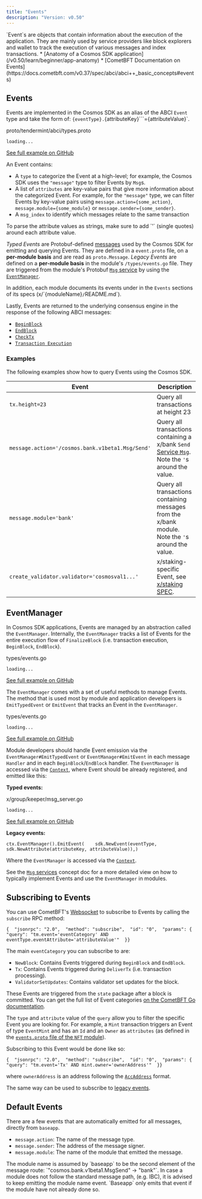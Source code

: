 ```yaml
---
title: "Events"
description: "Version: v0.50"
---
```


<Note>
  `Event`s are objects that contain information about the execution of the application. They are mainly used by service providers like block explorers and wallet to track the execution of various messages and index transactions.
</Note>

<Note>
  * [Anatomy of a Cosmos SDK application](/v0.50/learn/beginner/app-anatomy)
  * [CometBFT Documentation on Events](https://docs.cometbft.com/v0.37/spec/abci/abci++_basic_concepts#events)
</Note>

## Events[​](#events-1 "Direct link to Events")

Events are implemented in the Cosmos SDK as an alias of the ABCI `Event` type and take the form of: ``{eventType}.``{attributeKey}```={attributeValue}`.

proto/tendermint/abci/types.proto

```
loading...
```

[See full example on GitHub](https://github.com/cometbft/cometbft/blob/v0.37.0/proto/tendermint/abci/types.proto#L334-L343)

An Event contains:

* A `type` to categorize the Event at a high-level; for example, the Cosmos SDK uses the `"message"` type to filter Events by `Msg`s.
* A list of `attributes` are key-value pairs that give more information about the categorized Event. For example, for the `"message"` type, we can filter Events by key-value pairs using `message.action={some_action}`, `message.module={some_module}` or `message.sender={some_sender}`.
* A `msg_index` to identify which messages relate to the same transaction

<Check>
  To parse the attribute values as strings, make sure to add `'` (single quotes) around each attribute value.
</Check>

*Typed Events* are Protobuf-defined [messages](/v0.50/build/architecture/adr-032-typed-events) used by the Cosmos SDK for emitting and querying Events. They are defined in a `event.proto` file, on a **per-module basis** and are read as `proto.Message`. *Legacy Events* are defined on a **per-module basis** in the module's `/types/events.go` file. They are triggered from the module's Protobuf [`Msg` service](/v0.50/build/building-modules/msg-services) by using the [`EventManager`](#eventmanager).

In addition, each module documents its events under in the `Events` sections of its specs (x/\`{moduleName}`/`README.md`).

Lastly, Events are returned to the underlying consensus engine in the response of the following ABCI messages:

* [`BeginBlock`](/v0.50/learn/advanced/baseapp#beginblock)
* [`EndBlock`](/v0.50/learn/advanced/baseapp#endblock)
* [`CheckTx`](/v0.50/learn/advanced/baseapp#checktx)
* [`Transaction Execution`](/v0.50/learn/advanced/baseapp#transactionexecution)

### Examples[​](#examples "Direct link to Examples")

The following examples show how to query Events using the Cosmos SDK.

| Event                                            | Description                                                                                                                                    |
| ------------------------------------------------ | ---------------------------------------------------------------------------------------------------------------------------------------------- |
| `tx.height=23`                                   | Query all transactions at height 23                                                                                                            |
| `message.action='/cosmos.bank.v1beta1.Msg/Send'` | Query all transactions containing a x/bank `Send` [Service `Msg`](/v0.50/build/building-modules/msg-services). Note the `'`s around the value. |
| `message.module='bank'`                          | Query all transactions containing messages from the x/bank module. Note the `'`s around the value.                                             |
| `create_validator.validator='cosmosval1...'`     | x/staking-specific Event, see [x/staking SPEC](/v0.50/build/modules/staking).                                                                  |

## EventManager[​](#eventmanager "Direct link to EventManager")

In Cosmos SDK applications, Events are managed by an abstraction called the `EventManager`. Internally, the `EventManager` tracks a list of Events for the entire execution flow of `FinalizeBlock` (i.e. transaction execution, `BeginBlock`, `EndBlock`).

types/events.go

```
loading...
```

[See full example on GitHub](https://github.com/cosmos/cosmos-sdk/blob/v0.50.0-alpha.0/types/events.go#L19-L26)

The `EventManager` comes with a set of useful methods to manage Events. The method that is used most by module and application developers is `EmitTypedEvent` or `EmitEvent` that tracks an Event in the `EventManager`.

types/events.go

```
loading...
```

[See full example on GitHub](https://github.com/cosmos/cosmos-sdk/blob/v0.50.0-alpha.0/types/events.go#L53-L62)

Module developers should handle Event emission via the `EventManager#EmitTypedEvent` or `EventManager#EmitEvent` in each message `Handler` and in each `BeginBlock`/`EndBlock` handler. The `EventManager` is accessed via the [`Context`](/v0.50/learn/advanced/context), where Event should be already registered, and emitted like this:

**Typed events:**

x/group/keeper/msg\_server.go

```
loading...
```

[See full example on GitHub](https://github.com/cosmos/cosmos-sdk/blob/v0.50.0-alpha.0/x/group/keeper/msg_server.go#L95-L97)

**Legacy events:**

```
ctx.EventManager().EmitEvent(    sdk.NewEvent(eventType, sdk.NewAttribute(attributeKey, attributeValue)),)
```

Where the `EventManager` is accessed via the [`Context`](/v0.50/learn/advanced/context).

See the [`Msg` services](/v0.50/build/building-modules/msg-services) concept doc for a more detailed view on how to typically implement Events and use the `EventManager` in modules.

## Subscribing to Events[​](#subscribing-to-events "Direct link to Subscribing to Events")

You can use CometBFT's [Websocket](https://docs.cometbft.com/v0.37/core/subscription) to subscribe to Events by calling the `subscribe` RPC method:

```
{  "jsonrpc": "2.0",  "method": "subscribe",  "id": "0",  "params": {    "query": "tm.event='eventCategory' AND eventType.eventAttribute='attributeValue'"  }}
```

The main `eventCategory` you can subscribe to are:

* `NewBlock`: Contains Events triggered during `BeginBlock` and `EndBlock`.
* `Tx`: Contains Events triggered during `DeliverTx` (i.e. transaction processing).
* `ValidatorSetUpdates`: Contains validator set updates for the block.

These Events are triggered from the `state` package after a block is committed. You can get the full list of Event categories [on the CometBFT Go documentation](https://pkg.go.dev/github.com/cometbft/cometbft/types#pkg-constants).

The `type` and `attribute` value of the `query` allow you to filter the specific Event you are looking for. For example, a `Mint` transaction triggers an Event of type `EventMint` and has an `Id` and an `Owner` as `attributes` (as defined in the [`events.proto` file of the `NFT` module](https://github.com/cosmos/cosmos-sdk/blob/v0.50.0-alpha.0/proto/cosmos/nft/v1beta1/event.proto#L21-L31)).

Subscribing to this Event would be done like so:

```
{  "jsonrpc": "2.0",  "method": "subscribe",  "id": "0",  "params": {    "query": "tm.event='Tx' AND mint.owner='ownerAddress'"  }}
```

where `ownerAddress` is an address following the [`AccAddress`](/v0.50/learn/beginner/accounts#addresses) format.

The same way can be used to subscribe to [legacy events](https://github.com/cosmos/cosmos-sdk/blob/v0.50.0-alpha.0/x/bank/types/events.go).

## Default Events[​](#default-events "Direct link to Default Events")

There are a few events that are automatically emitted for all messages, directly from `baseapp`.

* `message.action`: The name of the message type.
* `message.sender`: The address of the message signer.
* `message.module`: The name of the module that emitted the message.

<Check>
  The module name is assumed by `baseapp` to be the second element of the message route: `"cosmos.bank.v1beta1.MsgSend" -> "bank"`. In case a module does not follow the standard message path, (e.g. IBC), it is advised to keep emitting the module name event. `Baseapp` only emits that event if the module have not already done so.
</Check>
